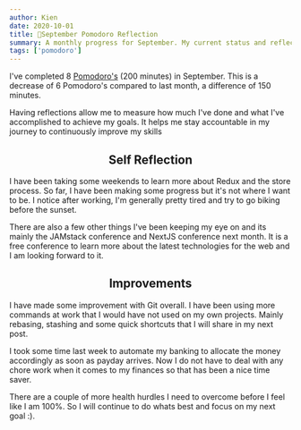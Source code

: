 ```yaml
---
author: Kien
date: 2020-10-01
title: 🍅September Pomodoro Reflection
summary: A monthly progress for September. My current status and reflection on my productivity, goals and achievements.
tags: ['pomodoro']
---
```



<PomodoroChartSept />

I've completed 8 [Pomodoro's](/022-pomodoro-technique/) (200 minutes) in September. This is a decrease of 6 Pomodoro's compared to last month, a difference of 150 minutes.

Having reflections allow me to measure how much I've done and what I've accomplished to achieve my goals. It helps me stay accountable in my journey to continuously improve my skills

<PomodoroDonutSept />

## <center>Self Reflection</center>

I have been taking some weekends to learn more about Redux and the store process. So far, I have been making some progress but it's not where I want to be. I notice after working, I'm generally pretty tired and try to go biking before the sunset.

There are also a few other things I've been keeping my eye on and its mainly the JAMstack conference and NextJS conference next month. It is a free conference to learn more about the latest technologies for the web and I am looking forward to it.

## <center>Improvements</center>

I have made some improvement with Git overall. I have been using more commands at work that I would have not used on my own projects. Mainly rebasing, stashing and some quick shortcuts that I will share in my next post.

I took some time last week to automate my banking to allocate the money accordingly as soon as payday arrives. Now I do not have to deal with any chore work when it comes to my finances so that has been a nice time saver.

There are a couple of more health hurdles I need to overcome before I feel like I am 100%. So I will continue to do whats best and focus on my next goal :).
